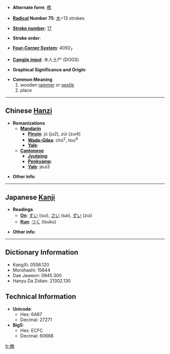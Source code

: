 * '''Alternate form''': [[槜]]

* '''[[Wiktionary:Chinese radical index| Radical]] Number 75''': [[Wiktionary:Chinese radical index 木|木]]+13 strokes

* '''[[Wiktionary:Chinese total strokes index|Stroke number]]''': [[Wiktionary:Chinese total strokes index 17|17]]

* '''Stroke order''': 

* '''[[Wiktionary:Chinese four corner index|Four-Corner System]]''': 4092<sub>7</sub>

* '''[[Wiktionary:Chinese Cangjie index|Cangjie input]]''': 木人土尸 (DOGS)

* '''Graphical Significance and Origin''': 

* '''Common Meaning'''
*#wooden [[rammer]] or [[pestle]]
*# place<!-- the word for "place" or the name of some place? -->

----

== Chinese [[Hanzi]] ==

* '''Romanizations'''
** '''[[Mandarin]]'''
*** '''[[Pinyin]]''': jú (ju2), zùi (zui4)
*** '''[[Wade-Giles]]''': chü<sup>2</sup>, tsui<sup>4</sup>
*** '''[[Yale]]''': 
** '''[[Cantonese]]'''
*** '''[[Jyutping]]''':
*** '''[[Penkyamp]]''': 
*** '''[[Yale]]''': jeui3

* '''Other info''': 

----

== Japanese [[Kanji]] ==

* '''Readings'''
** '''[[On]]''': [[すい]] (sui), [[さい]] (sai), [[ずい]] (zui)
** '''[[Kun]]''': [[つく]] (tsuku)

* '''Other info''':  

----

== Dictionary Information ==

* KangXi: 0556.120
* Morohashi: 15644
* Dae Jaweon: 0945.300
* Hanyu Da Zidian: 21302.130

== Technical Information ==

* '''Unicode''':
** Hex: 6A87
** Decimal: 27271
* '''Big5''':
** Hex: ECFC
** Decimal: 60668

[[fr:檇]]